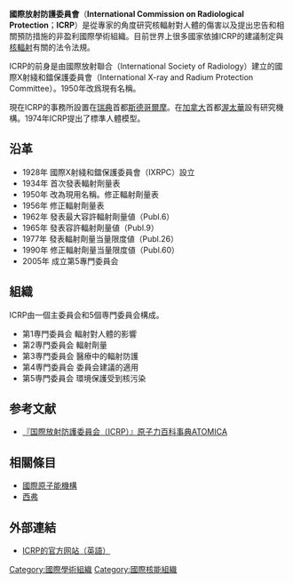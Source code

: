 '''國際放射防護委員會'''（'''International Commission on Radiological Protection'''；'''ICRP'''）是從專家的角度研究核輻射對人體的傷害以及提出忠告和相關預防措施的非盈利國際學術組織。目前世界上很多國家依據ICRP的建議制定與[[核輻射|核輻射]]有關的法令法規。

ICRP的前身是由國際放射聯合（International Society of Radiology）建立的國際X射綫和鐳保護委員會（International X-ray and Radium Protection Committee）。1950年改爲現有名稱。

現在ICRP的事務所設置在[[瑞典|瑞典]]首都[[斯德哥爾摩|斯德哥爾摩]]。在[[加拿大|加拿大]]首都[[渥太華|渥太華]]設有研究機構。1974年ICRP提出了標準人體模型。

==沿革==
*1928年 國際X射綫和鐳保護委員會（IXRPC）設立
*1934年 首次發表輻射劑量表
*1950年 改為現用名稱。修正輻射劑量表
*1956年 修正輻射劑量表
*1962年 發表最大容許輻射劑量値（Publ.6）
*1965年 發表容許輻射劑量値（Publ.9）
*1977年 發表輻射劑量当量限度値（Publ.26）
*1990年 修正輻射劑量当量限度値（Publ.60）
*2005年 成立第5專門委員会

==組織==
ICRP由一個主委員会和5個専門委員会構成。

*第1専門委員会 輻射對人體的影響
*第2専門委員会 輻射劑量
*第3専門委員会 醫療中的輻射防護
*第4専門委員会 委員会建議的適用
*第5専門委員会 環境保護受到核污染

==参考文献==
*[http://www.rist.or.jp/atomica/data/dat_detail.php?Title_No=13-01-03-12 『国際放射防護委員会（ICRP）』原子力百科事典ATOMICA] {{Wayback|url=http://www.rist.or.jp/atomica/data/dat_detail.php?Title_No=13-01-03-12 |date=20180929055404 }}

==相關條目==
* [[國際原子能機構|國際原子能機構]]
* [[西弗|西弗]]

==外部連結==
* [https://web.archive.org/web/20060925093457/http://www.icrp.org/ ICRP的官方网站（英語）]

[[Category:國際學術組織|Category:國際學術組織]]
[[Category:國際核能組織|Category:國際核能組織]]